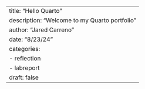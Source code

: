---
title: "Hello Quarto"
description: "Welcome to my Quarto portfolio"
author: "Jared Carreno"
date: "8/23/24"
categories:
  - reflection
  - labreport
draft: false
---